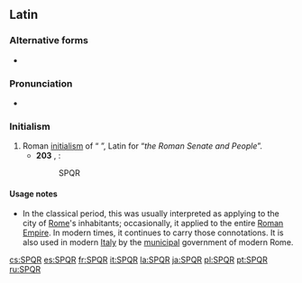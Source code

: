 ==Latin==
{{wikipedia}}

===Alternative forms===
* {{l|la|S. P. Q. R.}}

===Pronunciation===
* {{la-IPA|senātus populusque Rōmānus|eccl=yes}}

===Initialism===
{{rfc-header|Initialism}}
{{head|la|initialism}}

# Roman [[initialism]] of “{{m|la|senatus|'''S'''enātus}} {{m|la|populus|'''P'''opulus}}{{m|la|-que|'''q'''ue}} {{m|la|'''R'''ōmānus}}”, Latin for “''the Roman Senate and People''”.
#* '''203''' {{AD}}, {{w|Arch of Septimius Severus}}:
#*: SPQR

====Usage notes====
* In the classical period, this was usually interpreted as applying to the city of [[Rome]]'s inhabitants; occasionally, it applied to the entire [[Roman Empire]]. In modern times, it continues to carry those connotations. It is also used in modern [[Italy]] by the [[municipal]] government of modern Rome.

[[cs:SPQR]]
[[es:SPQR]]
[[fr:SPQR]]
[[it:SPQR]]
[[la:SPQR]]
[[ja:SPQR]]
[[pl:SPQR]]
[[pt:SPQR]]
[[ru:SPQR]]